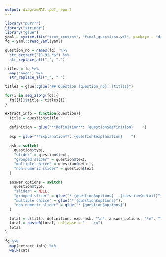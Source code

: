 ```yaml
---
output: diagramNAT::pdf_report
---
```


```r
library("purrr")
library("stringr")
library("glue")
yaml = system.file("text_content", "final_questions.yml", package = "diagramNAT")
fq = yaml::read_yaml(yaml)

question_no = names(fq)  %>% 
  str_extract("[0-9].*$") %>% 
  str_replace_all("_", ".")

titles = fq %>%
  map("node") %>% 
  str_replace_all("_", " ")

titles = glue::glue("## Question {question_no}: {titles}")

for(i in seq_along(fq)){
  fq[[i]]$title = titles[i]
}

extract_info = function(question){
  title = question$title
  
  definition = glue("**Definition**: {question$definition}    ")
  
  exp = glue("**Explanation**: {question$explanation}    ")
  
  ask = switch(
    question$type,
    "slider" = question$text,
    "grouped slider" = question$text,
    "multiple choice" = question$detail,
    "non-numeric slider" = question$text
  )

  answer_options = switch(
    question$type,
    "slider" = NULL,
    "grouped slider" = glue("* {question$options} - {question$detail}"),
    "multiple choice" = glue("* {question$options}"),
    "non-numeric slider" = glue("* {question$options}")
  )

  total = c(title, definition, exp, ask, "\n", answer_options, "\n", "", "\\newpage", "")
  total = paste0(total, collapse = "    \n")
  total
}

fq %>% 
  map(extract_info) %>% 
  walk(cat)
```


